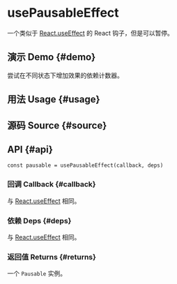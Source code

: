 # usePausableEffect


<HooksType category={frontmatter.category} pausable lowLevel />

一个类似于 [React.useEffect](https://react.dev/reference/react/useEffect) 的 React 钩子，但是可以暂停。

## 演示 Demo \{#demo}

尝试在不同状态下增加效果的依赖计数器。


<App />

## 用法 Usage \{#usage}



## 源码 Source \{#source}


<Source />

## API \{#api}

```tsx
const pausable = usePausableEffect(callback, deps)
```

### 回调 Callback \{#callback}

与 [React.useEffect](https://react.dev/reference/react/useEffect) 相同。

### 依赖 Deps \{#deps}

与 [React.useEffect](https://react.dev/reference/react/useEffect) 相同。

### 返回值 Returns \{#returns}


<Tip type="pausable" />

一个 `Pausable` 实例。

